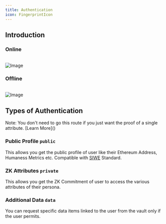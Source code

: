 ```yaml
---
title: Authentication
icon: FingerprintIcon
---
```


## Introduction

### Online
<br/>
<picture>
    <source srcSet="/diagrams/signin-1-light.png" media="(prefers-color-scheme: light)" />
    <source srcSet="/diagrams/signin-1-dark.png" media="(prefers-color-scheme: dark)" />
    <img src="/diagrams/signin-1-dark.png" alt="Image" className="image" />
</picture>

### Offline
<br/>
<picture>
    <source srcSet="/diagrams/signin-2-light.png" media="(prefers-color-scheme: light)" />
    <source srcSet="/diagrams/signin-2-dark.png" media="(prefers-color-scheme: dark)" />
    <img src="/diagrams/signin-2-dark.png" alt="Image" className="image" />
</picture>

## Types of Authentication

<Callout type="info" emoji="ℹ️">
  Note: You don't need to go this route if you just want the proof of a single attribute. [Learn More]()
</Callout>

### Public Profile `public`

This allows you get the public profile of user like their Ethereum Address, Humaness Metrics etc. Compatible with [SIWE](https://login.xyz/) Standard.

### ZK Attributes `private`

This allows you get the ZK Commitment of user to access the various attributes of their persona.

### Additional Data `data`

You can request specific data items linked to the user from the vault only if the user permits.
